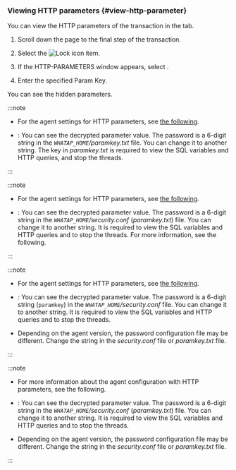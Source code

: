### Viewing HTTP parameters {#view-http-parameter}

You can view the HTTP parameters of the transaction in the <Cmdname sid="TTL06126" className="uitext" /> tab.

1. Scroll down the page to the final step of the transaction. 

2. Select the ![Lock icon](/img/ic-lock.svg) <Cmdname sid="TTL06520" className="uitext" /> item.

3. If the <UI>HTTP-PARAMETERS</UI> window appears, select <Cmdname sid="BTN06764" className="uitext" />.

4. Enter the specified Param Key.

You can see the hidden parameters.

<Xclude product='java,kubernetes,php,golang'>

:::note

- For the agent settings for HTTP parameters, see [the following](agent-transaction#profile_http_parameter).

- <Cmdname sid="BTN06764" className="uitext" />: You can see the decrypted parameter value. The password is a 6-digit string in the <em><code>WHATAP_HOME</code>/paramkey.txt</em> file. You can change it to another string. The key in <em>paramkey.txt</em> is required to view the SQL variables and HTTP queries, and stop the threads.

:::

</Xclude>

<InDoc product='java'>

:::note

- For the agent settings for HTTP parameters, see [the following](agent-transaction#profile_http_parameter).

- <Cmdname sid="BTN06764" className="uitext" />: You can see the decrypted parameter value. The password is a 6-digit string in the <em><code>WHATAP_HOME</code>/security.conf</em> (<em>paramkey.txt</em>) file. You can change it to another string. It is required to view the SQL variables and HTTP queries and to stop the threads. For more information, see <Link to="install-agent#security">the following</Link>.

:::

</InDoc>

<InDoc product='php,golang'>

:::note

- For the agent settings for HTTP parameters, see [the following](agent-transaction#profile_http_parameter).

- <Cmdname sid="BTN06764" className="uitext" />: You can see the decrypted parameter value. The password is a 6-digit string (`paramkey`) in the <em><code>WHATAP_HOME</code>/security.conf</em> file. You can change it to another string. It is required to view the SQL variables and HTTP queries and to stop the threads.

- Depending on the agent version, the password configuration file may be different. Change the string in the _security.conf_ file or _paramkey.txt_ file.

:::

</InDoc>

<InDoc product='kubernetes'>

:::note

- For more information about the agent configuration with HTTP parameters, see <Link to="../java/agent-transaction#profile_http_parameter" target="_blank">the following</Link>.

- <Cmdname sid="BTN06764" className="uitext" />: You can see the decrypted parameter value. The password is a 6-digit string in the <em><code>WHATAP_HOME</code>/security.conf</em> (<em>paramkey.txt</em>) file. You can change it to another string. It is required to view the SQL variables and HTTP queries and to stop the threads.

- Depending on the agent version, the password configuration file may be different. Change the string in the _security.conf_ file or _paramkey.txt_ file.

:::

</InDoc>
